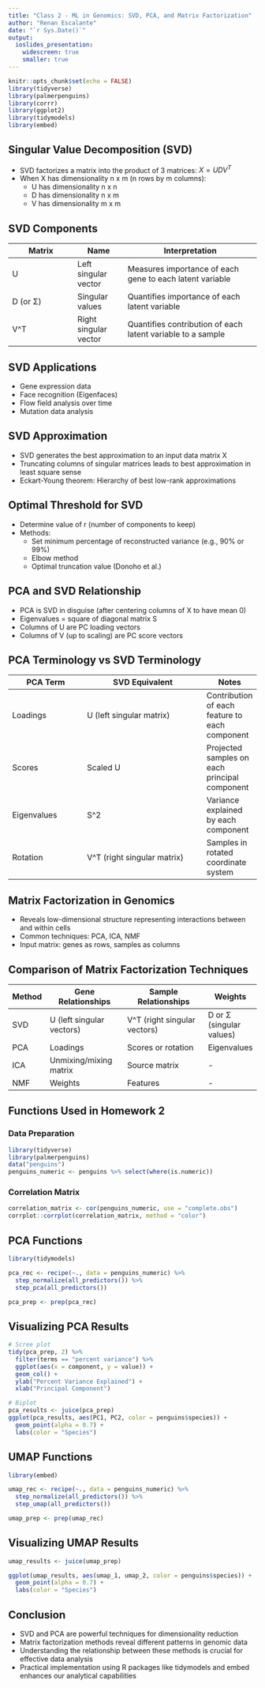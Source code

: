 ```yaml
---
title: "Class 2 - ML in Genomics: SVD, PCA, and Matrix Factorization"
author: "Renan Escalante"
date: "`r Sys.Date()`"
output:
  ioslides_presentation:
    widescreen: true
    smaller: true
---
```


```r
knitr::opts_chunk$set(echo = FALSE)
library(tidyverse)
library(palmerpenguins)
library(corrr)
library(ggplot2)
library(tidymodels)
library(embed)
```

## Singular Value Decomposition (SVD)

- SVD factorizes a matrix into the product of 3 matrices: $X = UDV^T$
- When X has dimensionality n x m (n rows by m columns):
  - U has dimensionality n x n
  - D has dimensionality n x m
  - V has dimensionality m x m

## SVD Components

| Matrix | Name | Interpretation |
|--------|------|----------------|
| U | Left singular vector | Measures importance of each gene to each latent variable |
| D (or Σ) | Singular values | Quantifies importance of each latent variable |
| V^T | Right singular vector | Quantifies contribution of each latent variable to a sample |

## SVD Applications

- Gene expression data
- Face recognition (Eigenfaces)
- Flow field analysis over time
- Mutation data analysis

## SVD Approximation

- SVD generates the best approximation to an input data matrix X
- Truncating columns of singular matrices leads to best approximation in least square sense
- Eckart-Young theorem: Hierarchy of best low-rank approximations

## Optimal Threshold for SVD

- Determine value of r (number of components to keep)
- Methods:
  - Set minimum percentage of reconstructed variance (e.g., 90% or 99%)
  - Elbow method
  - Optimal truncation value (Donoho et al.)

## PCA and SVD Relationship

- PCA is SVD in disguise (after centering columns of X to have mean 0)
- Eigenvalues = square of diagonal matrix S
- Columns of U are PC loading vectors
- Columns of V (up to scaling) are PC score vectors

## PCA Terminology vs SVD Terminology

| PCA Term | SVD Equivalent | Notes |
|----------|----------------|-------|
| Loadings | U (left singular matrix) | Contribution of each feature to each component |
| Scores | Scaled U | Projected samples on each principal component |
| Eigenvalues | S^2 | Variance explained by each component |
| Rotation | V^T (right singular matrix) | Samples in rotated coordinate system |

## Matrix Factorization in Genomics

- Reveals low-dimensional structure representing interactions between and within cells
- Common techniques: PCA, ICA, NMF
- Input matrix: genes as rows, samples as columns

## Comparison of Matrix Factorization Techniques

| Method | Gene Relationships | Sample Relationships | Weights |
|--------|--------------------|-----------------------|---------|
| SVD | U (left singular vectors) | V^T (right singular vectors) | D or Σ (singular values) |
| PCA | Loadings | Scores or rotation | Eigenvalues |
| ICA | Unmixing/mixing matrix | Source matrix | - |
| NMF | Weights | Features | - |

## Functions Used in Homework 2

### Data Preparation

```r
library(tidyverse)
library(palmerpenguins)
data("penguins")
penguins_numeric <- penguins %>% select(where(is.numeric))
```

### Correlation Matrix

```r
correlation_matrix <- cor(penguins_numeric, use = "complete.obs")
corrplot::corrplot(correlation_matrix, method = "color")
```

## PCA Functions

```r
library(tidymodels)

pca_rec <- recipe(~., data = penguins_numeric) %>%
  step_normalize(all_predictors()) %>%
  step_pca(all_predictors())

pca_prep <- prep(pca_rec)
```

## Visualizing PCA Results

```r
# Scree plot
tidy(pca_prep, 2) %>%
  filter(terms == "percent variance") %>%
  ggplot(aes(x = component, y = value)) +
  geom_col() +
  ylab("Percent Variance Explained") +
  xlab("Principal Component")

# Biplot
pca_results <- juice(pca_prep)
ggplot(pca_results, aes(PC1, PC2, color = penguins$species)) +
  geom_point(alpha = 0.7) +
  labs(color = "Species")
```

## UMAP Functions

```r
library(embed)

umap_rec <- recipe(~., data = penguins_numeric) %>%
  step_normalize(all_predictors()) %>%
  step_umap(all_predictors())

umap_prep <- prep(umap_rec)
```

## Visualizing UMAP Results

```r
umap_results <- juice(umap_prep)

ggplot(umap_results, aes(umap_1, umap_2, color = penguins$species)) +
  geom_point(alpha = 0.7) +
  labs(color = "Species")
```

## Conclusion

- SVD and PCA are powerful techniques for dimensionality reduction
- Matrix factorization methods reveal different patterns in genomic data
- Understanding the relationship between these methods is crucial for effective data analysis
- Practical implementation using R packages like tidymodels and embed enhances our analytical capabilities